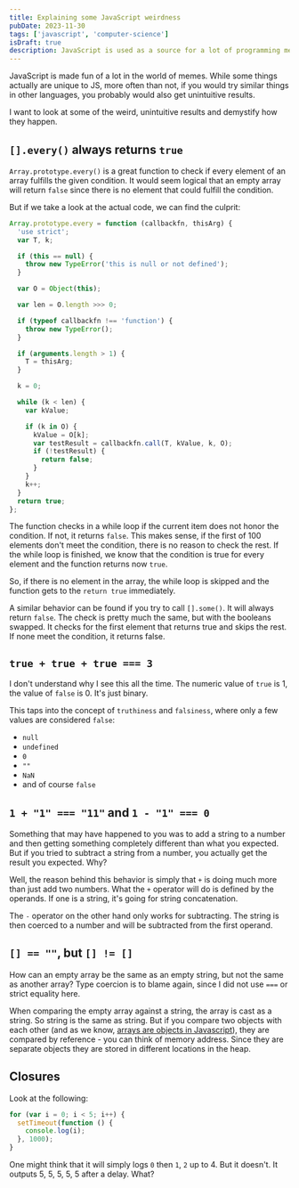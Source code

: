 ```yaml
---
title: Explaining some JavaScript weirdness
pubDate: 2023-11-30
tags: ['javascript', 'computer-science']
isDraft: true
description: JavaScript is used as a source for a lot of programming memes. Let's explain some of them.
---
```


JavaScript is made fun of a lot in the world of memes. While some things actually are unique to JS, more often than not, if you would try similar things in other languages, you probably would also get unintuitive results.

I want to look at some of the weird, unintuitive results and demystify how they happen.

## `[].every()` always returns `true`

`Array.prototype.every()` is a great function to check if every element of an array fulfills the given condition. It would seem logical that an empty array will return `false` since there is no element that could fulfill the condition.

But if we take a look at the actual code, we can find the culprit:

```js
Array.prototype.every = function (callbackfn, thisArg) {
  'use strict';
  var T, k;

  if (this == null) {
    throw new TypeError('this is null or not defined');
  }

  var O = Object(this);

  var len = O.length >>> 0;

  if (typeof callbackfn !== 'function') {
    throw new TypeError();
  }

  if (arguments.length > 1) {
    T = thisArg;
  }

  k = 0;

  while (k < len) {
    var kValue;

    if (k in O) {
      kValue = O[k];
      var testResult = callbackfn.call(T, kValue, k, O);
      if (!testResult) {
        return false;
      }
    }
    k++;
  }
  return true;
};
```

The function checks in a while loop if the current item does not honor the condition. If not, it returns `false`. This makes sense, if the first of 100 elements don't meet the condition, there is no reason to check the rest. If the while loop is finished, we know that the condition is true for every element and the function returns now `true`.

So, if there is no element in the array, the while loop is skipped and the function gets to the `return true` immediately.

A similar behavior can be found if you try to call `[].some()`. It will always return `false`. The check is pretty much the same, but with the booleans swapped. It checks for the first element that returns true and skips the rest. If none meet the condition, it returns false.

## `true + true + true === 3`

I don't understand why I see this all the time. The numeric value of `true` is 1, the value of `false` is 0. It's just binary.

This taps into the concept of `truthiness` and `falsiness`, where only a few values are considered `false`:

- `null`
- `undefined`
- `0`
- `""`
- `NaN`
- and of course `false`

## `1 + "1" === "11"` and `1 - "1" === 0`

Something that may have happened to you was to add a string to a number and then getting something completely different than what you expected.
But if you tried to subtract a string from a number, you actually get the result you expected. Why?

Well, the reason behind this behavior is simply that `+` is doing much more than just add two numbers. What the `+` operator will do is defined by the operands. If one is a string, it's going for string concatenation.

The `-` operator on the other hand only works for subtracting. The string is then coerced to a number and will be subtracted from the first operand.

## `[] == ""`, but `[] != []`

How can an empty array be the same as an empty string, but not the same as another array? Type coercion is to blame again, since I did not use `===` or strict equality here.

When comparing the empty array against a string, the array is cast as a string. So string is the same as string. But if you compare two objects with each other (and as we know, [arrays are objects in Javascript](/blogs/til-6)), they are compared by reference - you can think of memory address. Since they are separate objects they are stored in different locations in the heap.

## Closures

Look at the following:

```js
for (var i = 0; i < 5; i++) {
  setTimeout(function () {
    console.log(i);
  }, 1000);
}
```

One might think that it will simply logs `0` then `1`, `2` up to 4. But it doesn't. It outputs 5, 5, 5, 5, 5 after a delay. What?
